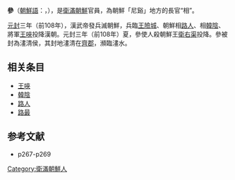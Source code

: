 '''參'''（[[朝鮮語|朝鮮語]]：{{lang|ko|삼}}，{{bd|?||前99年}}），是[[衛滿朝鮮|衛滿朝鮮]]官員，為朝鮮「尼谿」地方的長官“相”。

[[元封_(西汉)|元封]]三年（前108年），漢武帝發兵滅朝鮮，兵臨[[王險城|王險城]]、朝鮮相[[路人_(衛氏朝鮮)|路人]]、相[[韓陰|韓陰]]、將軍[[王唊|王唊]]投降漢朝。元封三年（前108年）夏，參使人殺朝鮮王[[衛右渠|衛右渠]]投降。參被封為澅清侯，其封地澅清在[[齊郡|齊郡]]，瀕臨澅水。

== 相关条目 ==
*[[王唊|王唊]]
*[[韓陰|韓陰]]
*[[路人_(衛氏朝鮮)|路人]]
*[[路最|路最]]

==参考文献==
*{{Cite book|author=[[礪波護|礪波護]]・{{tsl|ja|武田幸男|}}|date=1997年|title=隋唐帝国と古代朝鮮　世界の歴史6|publisher=[[中央公論社|中央公論社]]|ISBN=978-4124034066|ref={{Harvid|礪波護・武田幸男|1997}}}}p267-p269

[[Category:衛滿朝鮮人|Category:衛滿朝鮮人]]